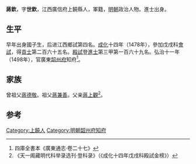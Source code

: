 {{Otheruses|other=名为蔣欽的其他人物|蔣欽}}

'''蔣欽'''，字'''世欽'''，江西廣信府上饒縣人，軍籍，[[明朝|明朝]]政治人物。進士出身。

== 生平 ==
早年出身國子生，后进江西鄉試第四名。[[成化|成化]]十四年（1478年），參加戊戌科[[會試|會試]]，得[[貢士|貢士]]第二百六十五名。[[殿試|殿試]]登[[進士|進士]]第三甲第一百六十九名。弘治十一年（1498年），官廣東[[韶州府|韶州府]]知府<ref>四庫全書本《廣東通志·卷二十七》</ref>。

== 家族 ==
曾祖父[[蔣德敬|蔣德敬]]。祖父[[蔣兼善|蔣兼善]]。父亲[[蔣上觀|蔣上觀]]<ref>《天一阁藏明代科举录选刊·登科录》（《成化十四年戊戌科殿試金榜》）</ref>。

==参考==
{{reflist}}

{{成化十四年戊戌科殿試金榜}}

{{Authority control}}

{{DEFAULTSORT:Jiang蔣}}
[[Category:上饒人|Category:上饒人]]
[[Category:明朝韶州府知府|Category:明朝韶州府知府]]


{{明朝人物小作品}}